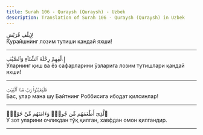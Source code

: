 ```yaml
---
title: Surah 106 - Quraysh (Quraysh) - Uzbek
description: Translation of Surah 106 - Quraysh (Quraysh) in Uzbek
---
```





<Aside type="quran" title="1">
لِإِيلَٰفِ قُرَيْشٍ
</Aside>

<Aside type="reference" title="1">
Қурайшнинг лозим тутиши қандай яхши!
</Aside>

---

<Aside type="quran" title="2">
إِۦلَٰفِهِمْ رِحْلَةَ ٱلشِّتَآءِ وَٱلصَّيْفِ
</Aside>

<Aside type="reference" title="2">
Уларнинг қиш ва ёз сафарларини ўзларига лозим тутишлари қандай яхши!
</Aside>

---

<Aside type="quran" title="3">
فَلْيَعْبُدُوا۟ رَبَّ هَٰذَا ٱلْبَيْتِ
</Aside>

<Aside type="reference" title="3">
Бас, улар мана шу Байтнинг Роббисига ибодат қилсинлар!
</Aside>

---

<Aside type="quran" title="4">
ٱلَّذِىٓ أَطْعَمَهُم مِّن جُوعٍۢ وَءَامَنَهُم مِّنْ خَوْفٍۭ
</Aside>

<Aside type="reference" title="4">
У зот уларини очликдан тўқ қилган, хавфдан омон қилгандир.
</Aside>

---
